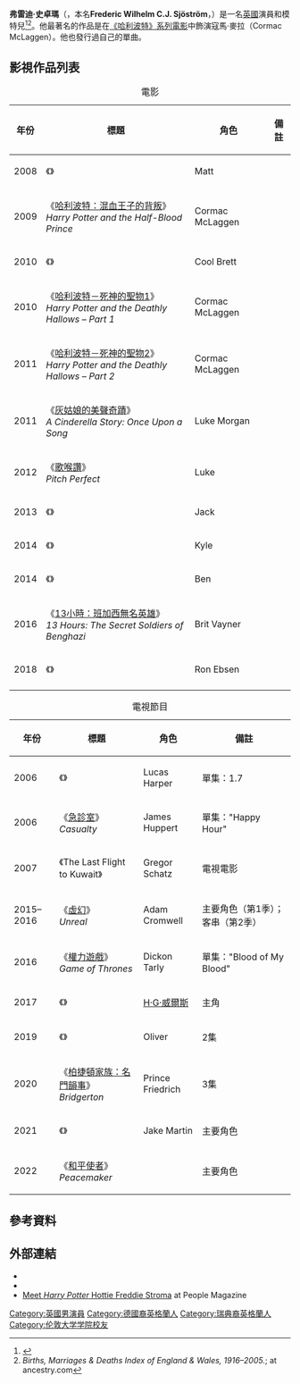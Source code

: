 {{noteTA
|G1=Movie
|G2=TV
}}
{{Infobox person
| name               = 弗雷迪·史卓瑪<br/>Freddie Stroma
| image              = Freddie Stroma (28725684372) (cropped).jpg
| image_size         = 
| caption            = 2016年的史卓瑪
| birth_name         = Frederic Wilhelm C.J. Sjöström
| birth_date         = {{birth date and age|df=yes|1987|1|8}}
| birth_place        = 英國[[倫敦|倫敦]]
| education          = [[拉德利公學|拉德利公學]]<br/>{{link-en|國家青年劇院|National Youth Theatre}}
| alma_mater         = [[倫敦大學學院|倫敦大學學院]]
| occupation         = 演員、模特兒
| years_active       = 2005年–現在
| spouse             = {{marriage|[[喬安娜·布蘭迪|喬安娜·布蘭迪]]|2016}}
}}
'''弗雷迪·史卓瑪'''（{{lang-en|'''Freddie Stroma'''}}，本名'''Frederic Wilhelm C.J. Sjöström'''，{{bd|1987年|1月8日}}）是一名[[英國|英國]]演員和模特兒<ref>{{cite web |url=http://www.radley.org.uk/userfiles/file/OR/pdf/Old%20Radleian/2009/13%20Old%20Rad%20NN2009a.pdf |title=存档副本 |accessdate=2015-07-10 |deadurl=yes |archiveurl=https://web.archive.org/web/20120324210507/http://www.radley.org.uk/userfiles/file/OR/pdf/Old%20Radleian/2009/13%20Old%20Rad%20NN2009a.pdf |archivedate=2012-03-24 }}</ref><ref name=birth>''Births, Marriages & Deaths Index of England & Wales, 1916–2005.''; at ancestry.com</ref>。他最著名的作品是在[[哈利波特系列電影|《哈利波特》系列電影]]中飾演寇馬·麥拉（Cormac McLaggen）。他也發行過自己的單曲。

== 影視作品列表 ==
{| class="wikitable sortable"
|+ 電影
|-
! 年份
! 標題
! 角色
! class="unsortable" | 備註
|-
| 2008
| 《{{link-en|Lady Godiva (2008 film)|Lady Godiva (2008 film)|Lady Godiva}}》
| Matt
|
|-
| 2009
| 《[[哈利波特：混血王子的背叛_(電影)|哈利波特：混血王子的背叛]]》<br/>''Harry Potter and the Half-Blood Prince''
| Cormac McLaggen
|
|-
| 2010
| 《{{link-en|4.3.2.1.|4.3.2.1.}}》
| Cool Brett
|
|-
| 2010
| 《[[哈利波特－死神的聖物1|哈利波特－死神的聖物1]]》<br/>''Harry Potter and the Deathly Hallows – Part 1''
| Cormac McLaggen
|
|-
| 2011
| 《[[哈利波特－死神的聖物2|哈利波特－死神的聖物2]]》<br/>''Harry Potter and the Deathly Hallows – Part 2''
| Cormac McLaggen
|
|-
| 2011
| 《[[灰姑娘的美聲奇蹟|灰姑娘的美聲奇蹟]]》<br/>''A Cinderella Story: Once Upon a Song''
| Luke Morgan
|
|-
| 2012
| 《[[歌喉讚|歌喉讚]]》<br/>''Pitch Perfect''
| Luke
|
|-
| 2013
| 《{{link-en|After the Dark|After the Dark}}》
| Jack
|
|-
| 2014
| 《{{link-en|Extraterrestrial (2014 film)|Extraterrestrial (2014 film)|Extraterrestrial}}》
| Kyle
|
|-
| 2014
| 《{{link-en|The Inbetweeners 2|The Inbetweeners 2}}》
| Ben
|
|-
| 2016
| 《[[13小時：班加西無名英雄|13小時：班加西無名英雄]]》<br/>''13 Hours: The Secret Soldiers of Benghazi''
| Brit Vayner
|
|-
| 2018
| 《{{link-en|Second Act (film)|Second Act (film)|Second Act}}》
| Ron Ebsen
|
|-
|}

{| class="wikitable sortable"
|+ 電視節目
|-
! 年份
! 標題
! 角色
! class="unsortable" | 備註
|-
| 2006
| 《{{link-en|Mayo (TV series)|Mayo (TV series)|Mayo}}》
| Lucas Harper
| 單集：1.7
|-
| 2006
| 《[[急診室_(電視劇)|急診室]]》<br/>''Casualty''
| James Huppert
| 單集："Happy Hour"
|-
| 2007
| 《The Last Flight to Kuwait》
| Gregor Schatz
| 電視電影
|-
| 2015–2016
| 《[[虛幻_(電視劇)|虛幻]]》<br/>''Unreal''
| Adam Cromwell
| 主要角色（第1季）；客串（第2季）
|-
| 2016
| 《[[權力遊戲_(電視劇)|權力遊戲]]》<br/>''Game of Thrones''
| Dickon Tarly
| 單集："Blood of My Blood"
|-
| 2017
| 《{{link-en|Time After Time (TV series)|Time After Time (TV series)|Time After Time}}》
| [[H·G·威爾斯|H·G·威爾斯]]
| 主角
|-
| 2019
| 《{{link-en|Grand Hotel (TV series)|Grand Hotel (TV series)|Grand Hotel}}》
| Oliver
| 2集
|-
| 2020
| 《[[柏捷頓家族：名門韻事|柏捷頓家族：名門韻事]]》<br/>''Bridgerton''
| Prince Friedrich
| 3集
|-
| 2021
| 《{{link-en|The Crew (2021 TV series)|The Crew (2021 TV series)|The Crew}}》
| Jake Martin
| 主要角色
|-
| 2022
| 《[[和平使者_(電視劇)|和平使者]]》<br/>''Peacemaker''
| {{link-en|阿德里安·蔡斯|Adrian Chase|阿德里安·蔡斯／義警}}
| 主要角色
|}

== 參考資料 ==
{{reflist}}

==外部連結==
*{{twitter|freddiestroma}}
* {{IMDb name|2238815}}
* [http://www.people.com/people/article/0,,20291417,00.html Meet ''Harry Potter'' Hottie Freddie Stroma] {{Wayback|url=http://www.people.com/people/article/0,,20291417,00.html |date=20131230235647 }} at People Magazine

{{DEFAULTSORT: Stroma, Freddie}}
[[Category:英國男演員|Category:英國男演員]]
[[Category:德國裔英格蘭人|Category:德國裔英格蘭人]]
[[Category:瑞典裔英格蘭人|Category:瑞典裔英格蘭人]]
[[Category:伦敦大学学院校友|Category:伦敦大学学院校友]]